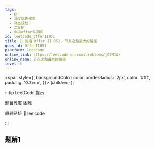 ```yaml
---
tags:
  - 树
  - 深度优先搜索
  - 动态规划
  - 二叉树
  - 剑指offer专项版
id: leetcode_OfferII051
title: 🔴 剑指 Offer II 051. 节点之和最大的路径
ques_id: OfferII051
platform: leetcode
online_link: https://leetcode-cn.com/problems/jC7MId/
online_name: 节点之和最大的路径
level: h
---
```


  <span
    style={{
      backgroundColor: color,
      borderRadius: '2px',
      color: '#fff',
      padding: '0.2rem',
    }}>
    {children}
  </span>
);

:::tip LeetCode 提示

题目难度 <Highlight color="#ff375f">困难</Highlight>

原题链接 [🔗 leetcode](https://leetcode-cn.com/problems/jC7MId/)

:::

## 题解1

```java
```
